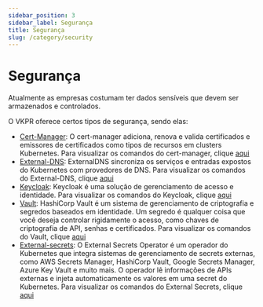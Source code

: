 ```yaml
---
sidebar_position: 3
sidebar_label: Segurança
title: Segurança
slug: /category/security
---
```


# Segurança

Atualmente as empresas costumam ter dados sensíveis que devem ser armazenados e controlados.

O VKPR oferece certos tipos de segurança, sendo elas:

- [Cert-Manager](https://cert-manager.io/docs/): O cert-manager adiciona, renova e valida certificados e emissores de certificados como tipos de recursos em clusters Kubernetes. Para visualizar os comandos do cert-manager, clique [aqui](/docs/commands/cert-manager/install/aws)
- [External-DNS](https://github.com/kubernetes-sigs/external-dns): ExternalDNS sincroniza os serviços e entradas expostos do Kubernetes com provedores de DNS. Para visualizar os comandos do External-DNS, clique [aqui](/docs/commands/external-dns/install/aws)
- [Keycloak](https://github.com/keycloak/keycloak-documentation): Keycloak é uma solução de gerenciamento de acesso e identidade. Para visualizar os comandos do Keycloak, clique [aqui](/docs/commands/keycloak/install)
- [Vault](https://www.vaultproject.io/docs): HashiCorp Vault é um sistema de gerenciamento de criptografia e segredos baseados em identidade. Um segredo é qualquer coisa que você deseja controlar rigidamente o acesso, como chaves de criptografia de API, senhas e certificados. Para visualizar os comandos do Vault, clique [aqui](/docs/commands/vault/install)
- [External-secrets](https://external-secrets.io/v0.6.0-rc1/): O External Secrets Operator é um operador do Kubernetes que integra sistemas de gerenciamento de secrets externas, como AWS Secrets Manager, HashiCorp Vault, Google Secrets Manager, Azure Key Vault e muito mais. O operador lê informações de APIs externas e injeta automaticamente os valores em uma secret do Kubernetes. Para visualizar os comandos do External Secrets, clique [aqui](/docs/commands/external-secrets/install)